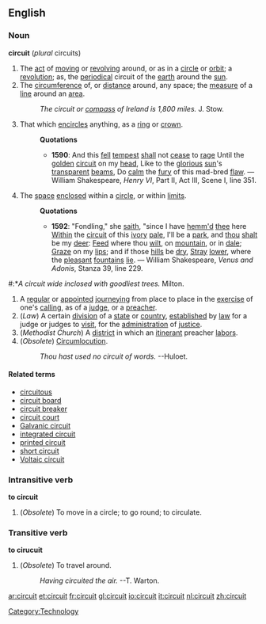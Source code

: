 ==English==
===Noun===
'''circuit''' (''plural'' circuits)
#The [[act]] of [[moving]] or [[revolving]] around, or as in a [[circle]] or [[orbit]]; a [[revolution]]; as, the [[periodical]] circuit of the [[earth]] around the [[sun]].
#The [[circumference]] of, or [[distance]] around, any space; the [[measure]] of a [[line]] around an [[area]].
#:''The circuit or [[compass]] of Ireland is 1,800 miles.'' J. Stow.
#That which [[encircle]]s anything, as a [[ring]] or [[crown]].
#:'''Quotations'''
#:*'''1590''': And this [[fell]] [[tempest]] [[shall]] not [[cease]] to [[rage]] Until the [[golden]] [[circuit]] on my [[head]], Like to the [[glorious]] [[sun]]'s [[transparent]] [[beams]], Do [[calm]] the [[fury ]] of this mad-bred [[flaw]]. &mdash; William Shakespeare, ''Henry VI'', Part II, Act III, Scene I, line 351.
#The [[space]] [[enclose]]d within a [[circle]], or within [[limit]]s.
#:'''Quotations'''
#:*'''1592''': "Fondling," she [[saith]], "since I have [[ehm|hemm'd]] [[thee]] here [[Within]] the [[circuit]] of this [[ivory]] [[pale]], I'll be a [[park]], and [[thou]] [[shalt]] be my [[deer]]: [[Feed]] where thou [[wilt]], on [[mountain]], or in [[dale]]; [[Graze]] on my [[lips]]; and if those [[hill]]s be [[dry]], [[Stray]] [[lower]], where the [[pleasant]] [[fountain]]s [[lie]]. &mdash; William Shakespeare, ''Venus and Adonis'', Stanza 39, line 229.
<!-- You've gotta love Shakespeare. :-) -->
#:*''A circuit wide inclosed with goodliest trees.'' Milton.
#A [[regular]] or [[appoint]]ed [[journey]]ing from place to place in the [[exercise]] of one's [[calling]], as of a [[judge]], or a [[preacher]].
#(''Law'') A certain [[division]] of a [[state]] or [[country]], [[establish]]ed by [[law]] for a judge or judges to [[visit]], for the [[administration]] of [[justice]].
#(''Methodist Church'') A [[district]] in which an [[itinerant]] preacher [[labor]]s.
#(''Obsolete'') [[Circumlocution]].
#:''Thou hast used no circuit of words.'' --Huloet.

<!-- The deleted text is fomr Webster's 1913 if anyone wants it -->

====Related terms====
*[[circuitous]]
*[[circuit board]]
*[[circuit breaker]]
*[[circuit court]]
*[[Galvanic circuit]]
*[[integrated circuit]]
*[[printed circuit]]
*[[short circuit]]
*[[Voltaic circuit]]

===Intransitive verb===
'''to circuit'''
#(''Obsolete'') To move in a circle; to go round; to circulate. 
===Transitive verb===
'''to cirucuit'''
# (''Obsolete'') To travel around.
#: ''Having circuited the air.'' --T. Warton.
[[Category:Technology]]

[[ar:circuit]]
[[et:circuit]]
[[fr:circuit]]
[[gl:circuit]]
[[io:circuit]]
[[it:circuit]]
[[nl:circuit]]
[[zh:circuit]]